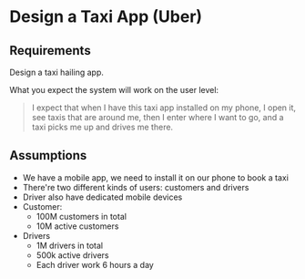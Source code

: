 # Design a Taxi App (Uber)

## Requirements

Design a taxi hailing app.

What you expect the system will work on the user level:

> I expect that when I have this taxi app installed on my phone, I open it, see taxis that are around me, then I enter where I want to go, and a taxi picks me up and drives me there.


## Assumptions

- We have a mobile app, we need to install it on our phone to book a taxi
- There're two different kinds of users: customers and drivers
- Driver also have dedicated mobile devices
- Customer:
  - 100M customers in total
  - 10M active customers
- Drivers
  - 1M drivers in total
  - 500k active drivers
  - Each driver work 6 hours a day
